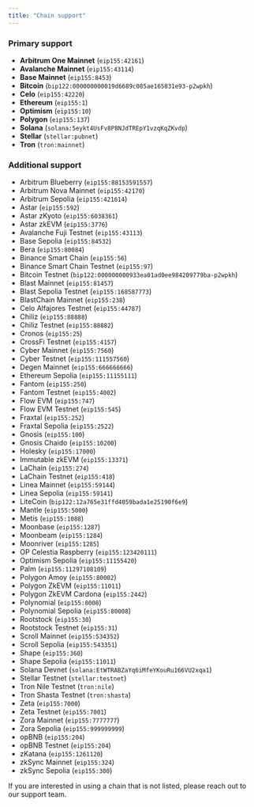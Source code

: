```yaml
---
title: "Chain support"
---
```


### Primary support

* **Arbitrum One Mainnet** (`eip155:42161`)
* **Avalanche Mainnet** (`eip155:43114`)
* **Base Mainnet** (`eip155:8453`)
* **Bitcoin** (`bip122:000000000019d6689c085ae165831e93-p2wpkh`)
* **Celo** (`eip155:42220`)
* **Ethereum** (`eip155:1`)
* **Optimism** (`eip155:10`)
* **Polygon** (`eip155:137`)
* **Solana** (`solana:5eykt4UsFv8P8NJdTREpY1vzqKqZKvdp`)
* **Stellar** (`stellar:pubnet`)
* **Tron** (`tron:mainnet`)

### Additional support

* Arbitrum Blueberry (`eip155:88153591557`)
* Arbitrum Nova Mainnet (`eip155:42170`)
* Arbitrum Sepolia (`eip155:421614`)
* Astar (`eip155:592`)
* Astar zKyoto (`eip155:6038361`)
* Astar zkEVM (`eip155:3776`)
* Avalanche Fuji Testnet (`eip155:43113`)
* Base Sepolia (`eip155:84532`)
* Bera (`eip155:80084`)
* Binance Smart Chain (`eip155:56`)
* Binance Smart Chain Testnet (`eip155:97`)
* Bitcoin Testnet (`bip122:000000000933ea01ad0ee984209779ba-p2wpkh`)
* Blast Mainnet (`eip155:81457`)
* Blast Sepolia Testnet (`eip155:168587773`)
* BlastChain Mainnet (`eip155:238`)
* Celo Alfajores Testnet (`eip155:44787`)
* Chiliz (`eip155:88888`)
* Chiliz Testnet (`eip155:88882`)
* Cronos (`eip155:25`)
* CrossFi Testnet (`eip155:4157`)
* Cyber Mainnet (`eip155:7560`)
* Cyber Testnet (`eip155:111557560`)
* Degen Mainnet (`eip155:666666666`)
* Ethereum Sepolia (`eip155:11155111`)
* Fantom (`eip155:250`)
* Fantom Testnet (`eip155:4002`)
* Flow EVM (`eip155:747`)
* Flow EVM Testnet (`eip155:545`)
* Fraxtal (`eip155:252`)
* Fraxtal Sepolia (`eip155:2522`)
* Gnosis (`eip155:100`)
* Gnosis Chaido (`eip155:10200`)
* Holesky (`eip155:17000`)
* Immutable zkEVM (`eip155:13371`)
* LaChain (`eip155:274`)
* LaChain Testnet (`eip155:418`)
* Linea Mainnet (`eip155:59144`)
* Linea Sepolia (`eip155:59141`)
* LiteCoin (`bip122:12a765e31ffd4059bada1e25190f6e9`)
* Mantle (`eip155:5000`)
* Metis (`eip155:1088`)
* Moonbase (`eip155:1287`)
* Moonbeam (`eip155:1284`)
* Moonriver (`eip155:1285`)
* OP Celestia Raspberry (`eip155:123420111`)
* Optimism Sepolia (`eip155:11155420`)
* Palm (`eip155:11297108109`)
* Polygon Amoy (`eip155:80002`)
* Polygon ZkEVM (`eip155:11011`)
* Polygon ZkEVM Cardona (`eip155:2442`)
* Polynomial (`eip155:8008`)
* Polynomial Sepolia (`eip155:80008`)
* Rootstock (`eip155:30`)
* Rootstock Testnet (`eip155:31`)
* Scroll Mainnet (`eip155:534352`)
* Scroll Sepolia (`eip155:543351`)
* Shape (`eip155:360`)
* Shape Sepolia (`eip155:11011`)
* Solana Devnet (`solana:EtWTRABZaYq6iMfeYKouRu166VU2xqa1`)
* Stellar Testnet (`stellar:testnet`)
* Tron Nile Testnet (`tron:nile`)
* Tron Shasta Testnet (`tron:shasta`)
* Zeta (`eip155:7000`)
* Zeta Testnet (`eip155:7001`)
* Zora Mainnet (`eip155:7777777`)
* Zora Sepolia (`eip155:999999999`)
* opBNB (`eip155:204`)
* opBNB Testnet (`eip155:204`)
* zKatana (`eip155:1261120`)
* zkSync Mainnet (`eip155:324`)
* zkSync Sepolia (`eip155:300`)

If you are interested in using a chain that is not listed, please reach out to our support team.
